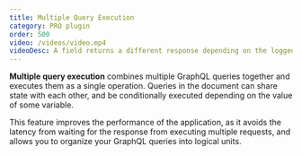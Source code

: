 ```yaml
---
title: Multiple Query Execution
category: PRO plugin
order: 500
video: /videos/video.mp4
videoDesc: A field returns a different response depending on the logged-in user being an admin or not.
---
```


**Multiple query execution** combines multiple GraphQL queries together and executes them as a single operation. Queries in the document can share state with each other, and be conditionally executed depending on the value of some variable.

This feature improves the performance of the application, as it avoids the latency from waiting for the response from executing multiple requests, and allows you to organize your GraphQL queries into logical units.
